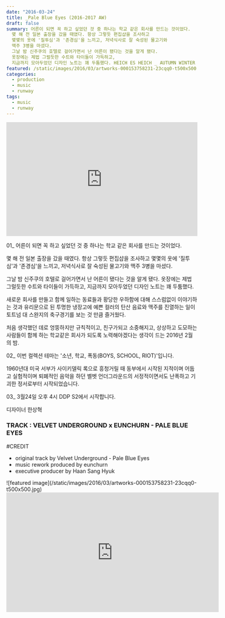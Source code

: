 ```yaml
---
date: "2016-03-24"
title: _Pale Blue Eyes (2016-2017 AW)
draft: false
summary: 어른이 되면 꼭 하고 싶었던 것 중 하나는 학교 같은 회사를 만드는 것이었다.
  몇 해 전 일본 출장을 갔을 때였다. 항상 그렇듯 편집샵을 조사하고
  몇몇의 옷에 '질투심'과 '존경심'을 느끼고, 저녁식사로 잘 숙성된 물고기와
  맥주 3병을 마셨다.
  그날 밤 신주쿠의 호텔로 걸어가면서 난 어른이 됐다는 것을 알게 됐다.
  옷장에는 제법 그럴듯한 수트와 타이들이 가득하고,
  지금까지 모아두었던 디자인 노트는 꽤 두툼했다. HEICH ES HEICH _ AUTUMN WINTER 2016-2017
featured: /static/images/2016/03/artworks-000153758231-23cqq0-t500x500.jpg
categories: 
  - production
  - music
  - runway
tags:
  - music
  - runway
---
```


<div className="container flex justify-center">
  <iframe
    width="100%"
    height="300"
    scrolling="no"
    frameBorder="no"
    src="https://w.soundcloud.com/player/?url=https%3A//api.soundcloud.com/tracks/254782383&amp;color=%23ff5500&amp;auto_play=false&amp;hide_related=false&amp;show_comments=true&amp;show_user=true&amp;show_reposts=false&amp;show_teaser=true&amp;visual=true"
  ></iframe>
</div>

01\_ 어른이 되면 꼭 하고 싶었던 것 중 하나는 학교 같은 회사를 만드는 것이었다.

몇 해 전 일본 출장을 갔을 때였다. 항상 그렇듯 편집샵을 조사하고 몇몇의 옷에 '질투심'과 '존경심'을 느끼고, 저녁식사로 잘 숙성된 물고기와 맥주 3병을 마셨다.

그날 밤 신주쿠의 호텔로 걸어가면서 난 어른이 됐다는 것을 알게 됐다. 옷장에는 제법 그럴듯한 수트와 타이들이 가득하고, 지금까지 모아두었던 디자인 노트는 꽤 두툼했다.

새로운 회사를 만들고 함께 일하는 동료들과 황당한 우하함에 대해 스스럼없이 이야기하는 것과 유리문으로 된 투명한 냉장고에 예쁜 컬러의 탄산 음료와 맥주를 진열하는 일이 토트넘 대 스완지의 축구경기를 보는 것 만큼 즐거웠다.

처음 생각했던 데로 엉뚱하지만 규칙적이고, 친구가되고 소중해지고, 상상하고 도모하는 사람들이 함께 하는 학교같은 회사가 되도록 노력해야겠다는 생각이 드는 2016년 2월의 밤.

02\_ 이번 컬렉션 테마는 '소년, 학교, 폭동(BOYS, SCHOOL, RIOT)'입니다.

1960년대 미국 서부가 사이키델릭 록으로 흥청거릴 때 동부에서 시작된 지적이며 어둡고 실험적이며 퇴폐적인 음악을 하던 벨벳 언더그라운드의 서정적이면서도 난폭하고 기괴한 정서로부터 시작되었습니다.

03\_ 3월24일 오후 4시 DDP S2에서 시작합니다.

디자이너 한상혁

### TRACK : VELVET UNDERGROUND x EUNCHURN - PALE BLUE EYES

#CREDIT

- original track by Velvet Underground - Pale Blue Eyes
- music rework produced by eunchurn
- executive producer by Haan Sang Hyuk

<div className="container flex justify-center">
  ![featured image](/static/images/2016/03/artworks-000153758231-23cqq0-t500x500.jpg)
</div>

<div className="aspect-ratio container flex justify-center">
  <iframe
    width="560"
    height="315"
    src="https://www.youtube.com/embed/XlTF2bCQ4lQ?rel=0&amp;showinfo=0"
    frameBorder="0"
    allowFullScreen
  ></iframe>
</div>
